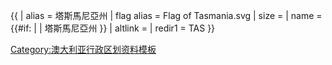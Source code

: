 {{ {{{1<noinclude>|country showdata</noinclude>}}}
| alias = 塔斯馬尼亞州
| flag alias = Flag of Tasmania.svg
| size = {{{size|}}}
| name = {{#if: {{{name|}}} | {{{name|}}} | 塔斯馬尼亞州 }}
| altlink = {{{altlink|}}}
<noinclude>
| redir1 = TAS
</noinclude>
}}<noinclude>
[[Category:澳大利亚行政区划资料模板]]
</noinclude>